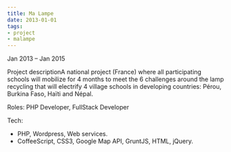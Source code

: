 ```yaml
---
title: Ma Lampe
date: 2013-01-01
tags:
- project
- malampe
---
```


Jan 2013 – Jan 2015

Project descriptionA national project (France) where all participating schools will mobilize for 4 months to meet the 6 challenges around the lamp recycling that will electrify 4 village schools in developing countries: Pérou, Burkina Faso, Haïti and Népal.

Roles: PHP Developer, FullStack Developer

Tech:
- PHP, Wordpress, Web services.
- CoffeeScript, CSS3, Google Map API, GruntJS, HTML, jQuery.
